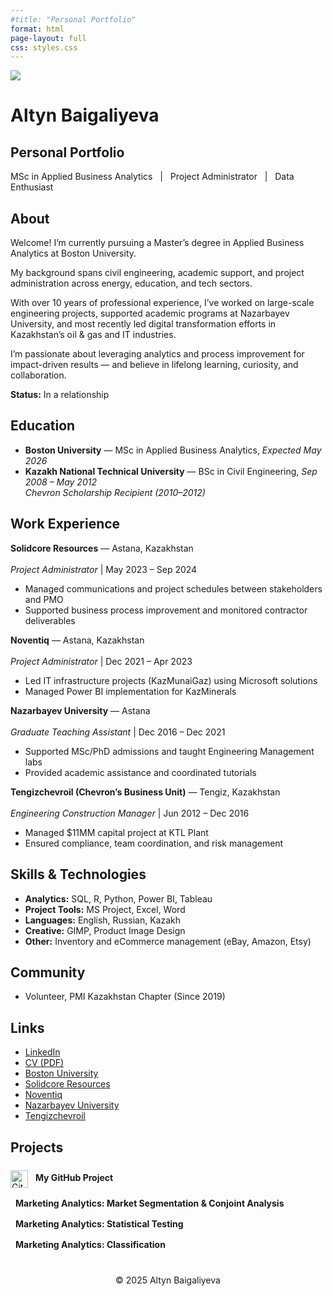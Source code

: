 ```yaml
---
#title: "Personal Portfolio"
format: html
page-layout: full
css: styles.css
---
```


<div class="page-wrapper">

<div class="centered">
  <img src="assets/photo.jpg" class="profile-pic">
  <h1>Altyn Baigaliyeva</h1>
  <h2>Personal Portfolio</h2>
  <p>
  <i class="fa-solid fa-graduation-cap"></i> MSc in Applied Business Analytics &nbsp; | &nbsp;
  <i class="fa-solid fa-diagram-project"></i> Project Administrator &nbsp; | &nbsp;
  <i class="fa-solid fa-chart-line"></i> Data Enthusiast
</p>
</div>

<div class="section-box">
  <h2><i class="fa-solid fa-user"></i> About</h2>
  <p>Welcome! I’m currently pursuing a Master's degree in Applied Business Analytics at Boston University.</p>
  <p>My background spans civil engineering, academic support, and project administration across energy, education, and tech sectors.</p>
  <p>With over 10 years of professional experience, I’ve worked on large-scale engineering projects, supported academic programs at Nazarbayev University, and most recently led digital transformation efforts in Kazakhstan’s oil & gas and IT industries.</p>
  <p>I'm passionate about leveraging analytics and process improvement for impact-driven results — and believe in lifelong learning, curiosity, and collaboration.</p>
  <p><strong>Status:</strong> In a relationship</p>
</div>

<div class="section-box">
  <h2><i class="fa-solid fa-graduation-cap"></i> Education</h2>
  <ul>
    <li><strong>Boston University</strong> — MSc in Applied Business Analytics, <em>Expected May 2026</em></li>
    <li><strong>Kazakh National Technical University</strong> — BSc in Civil Engineering, <em>Sep 2008 – May 2012</em><br>
    <em>Chevron Scholarship Recipient (2010–2012)</em></li>
  </ul>
</div>

<div class="section-box">
  <h2><i class="fa-solid fa-briefcase"></i> Work Experience</h2>

  <p><strong>Solidcore Resources</strong> — Astana, Kazakhstan  
  <br><em>Project Administrator</em> | May 2023 – Sep 2024</p>
  <ul>
    <li>Managed communications and project schedules between stakeholders and PMO</li>
    <li>Supported business process improvement and monitored contractor deliverables</li>
  </ul>

  <p><strong>Noventiq</strong> — Astana, Kazakhstan  
  <br><em>Project Administrator</em> | Dec 2021 – Apr 2023</p>
  <ul>
    <li>Led IT infrastructure projects (KazMunaiGaz) using Microsoft solutions</li>
    <li>Managed Power BI implementation for KazMinerals</li>
  </ul>

  <p><strong>Nazarbayev University</strong> — Astana  
  <br><em>Graduate Teaching Assistant</em> | Dec 2016 – Dec 2021</p>
  <ul>
    <li>Supported MSc/PhD admissions and taught Engineering Management labs</li>
    <li>Provided academic assistance and coordinated tutorials</li>
  </ul>

  <p><strong>Tengizchevroil (Chevron’s Business Unit)</strong> — Tengiz, Kazakhstan  
  <br><em>Engineering Construction Manager</em> | Jun 2012 – Dec 2016</p>
  <ul>
    <li>Managed $11MM capital project at KTL Plant</li>
    <li>Ensured compliance, team coordination, and risk management</li>
  </ul>
</div>

<div class="section-box">
  <h2><i class="fa-solid fa-gears"></i> Skills & Technologies</h2>
  <ul>
    <li><strong>Analytics:</strong> SQL, R, Python, Power BI, Tableau</li>
    <li><strong>Project Tools:</strong> MS Project, Excel, Word</li>
    <li><strong>Languages:</strong> English, Russian, Kazakh</li>
    <li><strong>Creative:</strong> GIMP, Product Image Design</li>
    <li><strong>Other:</strong> Inventory and eCommerce management (eBay, Amazon, Etsy)</li>
  </ul>
</div>

<div class="section-box">
  <h2><i class="fa-solid fa-people-group"></i> Community</h2>
  <ul>
    <li>Volunteer, PMI Kazakhstan Chapter (Since 2019)</li>
  </ul>
</div>

<div class="section-box">
  <h2><i class="fa-solid fa-link"></i> Links</h2>
  <ul>
    <li><a href="https://www.linkedin.com/in/altyn-baigaliyeva/">LinkedIn</a></li>
    <li><a href="files/Altyn-CV.pdf">CV (PDF)</a></li>
    <li><a href="https://www.bu.edu/">Boston University</a></li>
    <li><a href="https://www.solidcore-resources.com/en">Solidcore Resources</a></li>
    <li><a href="https://noventiq.com/">Noventiq</a></li>
    <li><a href="https://nu.edu.kz/">Nazarbayev University</a></li>
    <li><a href="https://www.tengizchevroil.com/">Tengizchevroil</a></li>
  </ul>
</div>

<div class="section-box">
  <h2><i class="fa-solid fa-folder-open"></i> Projects</h2>

<div class="centered" style="margin-top: 24px;">
  <a href="https://met-ad-688.github.io/assignment-02-altynliv/" target="_blank" style="text-decoration: none; color: inherit;">
    <img src="https://cdn-icons-png.flaticon.com/512/25/25231.png" alt="GitHub" width="28" style="vertical-align: middle; margin-right: 8px;">
    <strong>My GitHub Project</strong>
  </a>
</div>

<div class="centered" style="margin-top: 16px;">
  <a href="projects/Baigaliyeva_Assigment_II.html" target="_blank" style="text-decoration: none; color: inherit;">
    <i class="fa-solid fa-chart-pie" style="margin-right: 8px;"></i>
    <strong>Marketing Analytics: Market Segmentation & Conjoint Analysis</strong>
  </a>
</div>

<div class="centered" style="margin-top: 16px;">
  <a href="projects/Baigaliyeva_Assigment_III.html" target="_blank" style="text-decoration: none; color: inherit;">
    <i class="fa-solid fa-chart-column" style="margin-right: 8px;"></i>
    <strong>Marketing Analytics: Statistical Testing</strong>
  </a>
</div>

<div class="centered" style="margin-top: 16px;">
  <a href="projects/Baigaliyeva_Assigment_IV.html" target="_blank" style="text-decoration: none; color: inherit;">
    <i class="fa-solid fa-chart-line" style="margin-right: 8px;"></i>
    <strong>Marketing Analytics: Classification</strong>
  </a>
</div>
</div>

<footer style="text-align: center; margin-top: 40px;">
  <p>© 2025 Altyn Baigaliyeva</p>
</footer>

</div>
